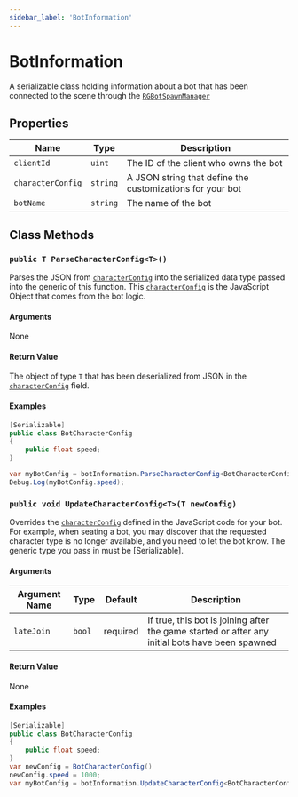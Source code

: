 ```yaml
---
sidebar_label: 'BotInformation'
---
```


# BotInformation

A serializable class holding information about a bot that has been connected to the scene
through the [`RGBotSpawnManager`](./RGBotSpawnManager)

## Properties

Name | Type  | Description
---|---|---|
`clientId` | `uint` | The ID of the client who owns the bot
`characterConfig` | `string` | A JSON string that define the customizations for your bot
`botName` | `string` | The name of the bot

## Class Methods

### `public T ParseCharacterConfig<T>()`

Parses the JSON from [`characterConfig`](./creating-bots/configuration#characterconfig) into the serialized data type 
passed into the generic of this function. This [`characterConfig`](./creating-bots/configuration#characterconfig) 
is the JavaScript Object that comes from the bot logic.

#### Arguments
None

#### Return Value
The object of type `T` that has been deserialized from JSON in the [`characterConfig`](./creating-bots/configuration#characterconfig) field.

#### Examples
<Tabs>
<TabItem value="deserialize_config" label="Deserialize a bot's config from JSON" default>

```cs
[Serializable]
public class BotCharacterConfig
{
    public float speed;
}

var myBotConfig = botInformation.ParseCharacterConfig<BotCharacterConfig>();
Debug.Log(myBotConfig.speed);
```
</TabItem>
</Tabs>

### `public void UpdateCharacterConfig<T>(T newConfig)`

Overrides the [`characterConfig`](./creating-bots/configuration#characterconfig) defined in the JavaScript code for your bot. For example, when seating a bot, you may discover 
that the requested character type is no longer available, and you need to let the bot know. The generic type you 
pass in must be [Serializable].

#### Arguments

Argument Name | Type | Default | Description
---|---|---|---|
`lateJoin` | `bool` | required | If true, this bot is joining after the game started or after any initial bots have been spawned

#### Return Value

None

#### Examples
<Tabs>
<TabItem value="save_config" label="Save a new config for the connected bot" default>

```cs
[Serializable]
public class BotCharacterConfig
{
    public float speed;
}
var newConfig = BotCharacterConfig()
newConfig.speed = 1000;
var myBotConfig = botInformation.UpdateCharacterConfig<BotCharacterConfig>(newConfig);
```
</TabItem>
</Tabs>